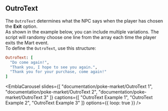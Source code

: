 ## OutroText

The `OutroText` determines what the NPC says when the player has chosen the **Exit** option.
<br/>
As shown in the example below, you can include multiple variations. The script will randomy choose one line from the array each time the player exits the Mart event.
<br/>
To define the `OutroText`, use this structure:
<br/>
```ruby
OutroText: [
  "Do come again!", 
  "Thank you, I hope to see you again.", 
  "Thank you for your purchase, come again!"
]
```

<EmblaCarousel
  slides={[
    "documentation/poke-market/OutroText 1",
    "documentation/poke-market/OutroText 2",
    "documentation/poke-market/OutroText 3"
  ]}
  captions={[
    "OutroText Example 1",
    "OutroText Example 2",
    "OutroText Example 3"
  ]}
  options={{ loop: true }}
/>
<br/>